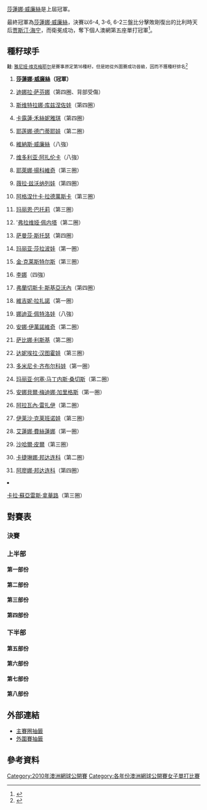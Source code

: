 {{noteTA|G1=Tennis
|1=zh-hans:圈;zh-hant:輪
|2=zh-hans:半区;zh-hant:半部;
|3=zh-hans:半决赛;zh-hk:準決賽;zh-tw:四強;
|4=zh-hans:半準决赛;zh-hk:半準決賽;zh-tw:八強;
}}

{{GrandSlamEvents|2010|澳洲網球公開賽|
| defchamp = {{flagicon|USA}} [[莎蓮娜·威廉絲|莎蓮娜·威廉絲]]
| champ = {{flagicon|USA}} [[莎蓮娜·威廉絲|莎蓮娜·威廉絲]]
| runner = {{flagicon|BEL}} [[贾斯汀·海宁|贾斯汀·海宁]]
| score = 6-4, 3-6, 6-2
}}

{{main|2010年澳洲網球公開賽}}

[[莎蓮娜·威廉絲|莎蓮娜·威廉絲]]是上屆冠軍。

最終冠軍為[[莎蓮娜·威廉絲|莎蓮娜·威廉絲]]，決賽以6-4, 3-6, 6-2三盤比分擊敗剛復出的比利時天后[[贾斯汀·海宁|贾斯汀·海宁]]，而衛冕成功，奪下個人澳網第五座單打冠軍<ref>{{cite web|url=http://www.nytimes.com/2010/01/31/sports/tennis/31tennis.html|title=Serena Williams Outlasts Justine Henin to Win Australian Open - The New York Times<!-- 机器人生成的标题 -->|accessdate=2010-01-31|archive-date=2019-11-02|archive-url=https://web.archive.org/web/20191102051339/https://www.nytimes.com/2010/01/31/sports/tennis/31tennis.html|dead-url=no}}</ref>。

==種籽球手==
<small>'''註''': [[雅尼娅·维克梅耶尔|雅尼娅·维克梅耶尔]]是賽事原定第16種籽。但是她從外圍賽成功晉級，因而不獲種籽排名<ref>{{Cite web |url=http://uk.eurosport.yahoo.com/09012010/58/comeback-perfect-yanina-wickmayer.html |title=Comeback perfect for Yanina Wickmayer |accessdate=2010-01-16 |archive-date=2010-10-28 |archive-url=https://web.archive.org/web/20101028194711/http://uk.eurosport.yahoo.com/09012010/58/comeback-perfect-yanina-wickmayer.html |dead-url=no }}</ref></small>
{{col-begin}}
{{col-2}}
#{{flagicon|USA}} '''[[莎蓮娜·威廉絲|莎蓮娜·威廉絲]]（冠軍）'''
#{{flagicon|RUS}} [[迪娜拉·萨芬娜|迪娜拉·萨芬娜]]（第四圈、背部受傷）
#{{flagicon|RUS}} [[斯维特拉娜·库兹涅佐娃|斯维特拉娜·库兹涅佐娃]]（第四圈）
#{{flagicon|DEN}} [[卡露蓮·禾絲妮雅琪|卡露蓮·禾絲妮雅琪]]（第四圈）
#{{flagicon|RUS}} [[耶莲娜·德门蒂耶娃|耶莲娜·德门蒂耶娃]]（第二圈）
#{{flagicon|USA}} [[維納斯·威廉絲|維納斯·威廉絲]]（八強）
#{{flagicon|BLR}} [[维多利亚·阿扎伦卡|维多利亚·阿扎伦卡]]（八強）
#{{flagicon|SRB}} [[耶萊娜·揚科維奇|耶萊娜·揚科維奇]]（第三圈）
#{{flagicon|RUS}} [[薇拉·兹沃纳列娃|薇拉·兹沃纳列娃]]（第四圈）
#{{flagicon|POL}} [[阿格涅什卡·拉德萬斯卡|阿格涅什卡·拉德萬斯卡]]（第三圈）
#{{flagicon|FRA}} [[玛丽恩·巴托莉|玛丽恩·巴托莉]]（第三圈）
#{{flagicon|ITA}}'[[弗拉维娅·佩内塔|弗拉维娅·佩内塔]]（第二圈）
#{{flagicon|AUS}} [[萨曼莎·斯托瑟|萨曼莎·斯托瑟]]（第四圈）
#{{flagicon|RUS}} [[玛丽亚·莎拉波娃|玛丽亚·莎拉波娃]]（第一圈）
#{{flagicon|BEL}} [[金·克莱斯特尔斯|金·克莱斯特尔斯]]（第三圈）
#{{flagicon|CHN}} [[李娜_(網球)|李娜]]（四強）
{{col-2}}
<ol start="17">
<li>{{flagicon|ITA}} [[弗蘭切斯卡·斯基亞沃內|弗蘭切斯卡·斯基亞沃內]]（第四圈）
<li>{{flagicon|FRA}} [[維吉妮·拉扎諾|維吉妮·拉扎諾]]（第一圈）
<li>{{flagicon|RUS}} [[娜迪亚·佩特洛娃|娜迪亚·佩特洛娃]]（八強）
<li>{{flagicon|SRB}} [[安娜·伊萬諾維奇|安娜·伊萬諾維奇]]（第二圈）
<li>{{flagicon|GER}} [[萨比娜·利斯基|萨比娜·利斯基]]（第二圈）
<li>{{flagicon|SVK}} [[达妮埃拉·汉图霍娃|达妮埃拉·汉图霍娃]]（第三圈）
<li>{{flagicon|SVK}} [[多米尼卡·齐布尔科娃|多米尼卡·齐布尔科娃]]（第一圈）
<li>{{flagicon|ESP}} [[玛丽亚·何塞·马丁内斯·桑切斯|玛丽亚·何塞·马丁内斯·桑切斯]]（第二圈）
<li>{{flagicon|ESP}} [[安娜貝爾·梅迪娜·加里格斯|安娜貝爾·梅迪娜·加里格斯]]（第一圈）
<li>{{flagicon|FRA}} [[阿拉瓦內·雷扎伊|阿拉瓦內·雷扎伊]]（第二圈）
<li>{{flagicon|RUS}} [[伊莱沙·克莱班诺娃|伊莱沙·克莱班诺娃]]（第三圈）
<li>{{flagicon|RUS}} [[艾蓮娜·費絲蓮娜|艾蓮娜·費絲蓮娜]]（第一圈）
<li>{{flagicon|ISR}} [[莎哈爾·佩爾|沙哈爾·皮爾]]（第三圈）
<li>{{flagicon|UKR}} [[卡捷琳娜·邦达连科|卡捷琳娜·邦达连科]]（第二圈）
<li>{{flagicon|UKR}} [[阿廖娜·邦达连科|阿廖娜·邦达连科]]（第四圈）
<li>{{flagicon|ESP}} [[卡拉·蘇亞雷斯·拿華路|卡拉·蘇亞雷斯·拿華路]]（第三圈）
{{col-end}}

==對賽表==
{{Draw key}}
===決賽===
{{8TeamBracket-Tennis3
| RD1=八強
| RD2=四強
| RD3=決賽

| team-width=175

| RD1-seed1=1
| RD1-team1='''{{flagicon|USA}} [[莎蓮娜·威廉絲|S 威廉絲]]
| RD1-score1-1=4
| RD1-score1-2='''7
| RD1-score1-3='''6
| RD1-seed2=7
| RD1-team2={{flagicon|BLR}} [[维多利亚·阿扎伦卡|阿扎伦卡]]
| RD1-score2-1='''6
| RD1-score2-2=6<sup>4</sup>
| RD1-score2-3=2

| RD1-seed3=16
| RD1-team3='''{{flagicon|CHN}} [[李娜_(網球)|李]]
| RD1-score3-1=2
| RD1-score3-2='''7
| RD1-score3-3='''7
| RD1-seed4=6
| RD1-team4={{flagicon|USA}} [[維納斯·威廉絲|V威廉絲]]
| RD1-score4-1='''6
| RD1-score4-2=6<sup>4</sup>
| RD1-score4-3=5

| RD1-seed5=WC
| RD1-team5='''{{flagicon|BEL}} [[贾斯汀·海宁|海宁]]
| RD1-score5-1='''7
| RD1-score5-2='''7
| RD1-score5-3= 
| RD1-seed6=19
| RD1-team6={{flagicon|RUS}} [[娜迪亚·佩特洛娃|佩特洛娃]]
| RD1-score6-1=6<sup>3</sup>
| RD1-score6-2=5
| RD1-score6-3= 

| RD1-seed7= 
| RD1-team7='''{{flagicon|CHN}} [[鄭潔|鄭]]
| RD1-score7-1='''6
| RD1-score7-2='''6
| RD1-score7-3= 
| RD1-seed8= 
| RD1-team8={{flagicon|RUS}} [[玛丽亚·基里连科|基里连科]]
| RD1-score8-1=1
| RD1-score8-2=3
| RD1-score8-3= 

| RD2-seed1=1
| RD2-team1='''{{flagicon|USA}} [[莎蓮娜·威廉絲|S 威廉絲]]
| RD2-score1-1='''7
| RD2-score1-2='''7
| RD2-score1-3= 
| RD2-seed2=16
| RD2-team2={{flagicon|CHN}} [[李娜_(網球)|李]]
| RD2-score2-1=6<sup>4</sup>
| RD2-score2-2=6<sup>1</sup>
| RD2-score2-3= 

| RD2-seed3=WC
| RD2-team3='''{{flagicon|BEL}} [[贾斯汀·海宁|海宁]]
| RD2-score3-1='''6
| RD2-score3-2='''6
| RD2-score3-3= 
| RD2-seed4= 
| RD2-team4={{flagicon|CHN}} [[鄭潔|鄭]]
| RD2-score4-1=1
| RD2-score4-2=0
| RD2-score4-3= 

| RD3-seed1=1
| RD3-team1='''{{flagicon|USA}} [[莎蓮娜·威廉絲|S 威廉絲]]'''
| RD3-score1-1='''6
| RD3-score1-2=3
| RD3-score1-3='''6
| RD3-seed2=WC
| RD3-team2={{flagicon|BEL}} [[贾斯汀·海宁|海宁]]
| RD3-score2-1=4
| RD3-score2-2='''6
| RD3-score2-3=2
}}

===上半部===
====第一部份====
{{16TeamBracket-Compact-Tennis3
| RD1=第一圈
| RD2=第二圈
| RD3=第三圈
| RD4=第四圈

| RD1-seed01=1
| RD1-team01='''{{flagicon|USA}} [[莎蓮娜·威廉絲|S 威廉絲]]
| RD1-score01-1='''6
| RD1-score01-2='''6
| RD1-score01-3= 
| RD1-seed02= 
| RD1-team02={{flagicon|POL}} [[Urszula_Radwańska|U Radwańska]]
| RD1-score02-1=2
| RD1-score02-2=1
| RD1-score02-3= 

| RD1-seed03= 
| RD1-team03='''{{flagicon|CZE}} [[佩特拉·克維托娃|克維托娃]]
| RD1-score03-1='''6
| RD1-score03-2='''7
| RD1-score03-3= 
| RD1-seed04= 
| RD1-team04={{flagicon|USA}} [[吉兒·克蕾贝丝|克蕾贝丝]]
| RD1-score04-1=1
| RD1-score04-2=5
| RD1-score04-3= 

| RD1-seed05=Q
| RD1-team05={{flagicon|CZE}} [[Renata_Voráčová|R Voráčová]]
| RD1-score05-1=2
| RD1-score05-2=4
| RD1-score05-3= 
| RD1-seed06= 
| RD1-team06='''{{flagicon|GER}} [[Andrea_Petkovic|A Petkovic]]
| RD1-score06-1='''6
| RD1-score06-2='''6
| RD1-score06-3= 

| RD1-seed07= 
| RD1-team07={{flagicon|JPN}} [[森田步美|森田]]
| RD1-score07-1=5
| RD1-score07-2=4
| RD1-score07-3= 
| RD1-seed08=32
| RD1-team08='''{{flagicon|ESP}} [[卡拉·蘇亞雷斯·拿華路|拿華路]]
| RD1-score08-1='''7
| RD1-score08-2='''6
| RD1-score08-3= 

| RD1-seed09=21
| RD1-team09='''{{flagicon|GER}} [[萨比娜·利斯基|利斯基]]
| RD1-score09-1='''6
| RD1-score09-2='''6
| RD1-score09-3= 
| RD1-seed10= 
| RD1-team10={{flagicon|CRO}} [[Petra_Martić|P Martić]]
| RD1-score10-1=1
| RD1-score10-2=4
| RD1-score10-3= 

| RD1-seed11= 
| RD1-team11={{flagicon|USA}} [[Varvara_Lepchenko|V Lepchenko]]
| RD1-score11-1=0
| RD1-score11-2='''6
| RD1-score11-3=1
| RD1-seed12= 
| RD1-team12='''{{flagicon|ITA}} [[Alberta_Brianti|A Brianti]]
| RD1-score12-1='''6
| RD1-score12-2=3
| RD1-score12-3='''6

| RD1-seed13= 
| RD1-team13='''{{flagicon|GER}} [[Kristina_Barrois|K Barrois]]
| RD1-score13-1='''6
| RD1-score13-2='''7
| RD1-score13-3= 
| RD1-seed14= 
| RD1-team14={{flagicon|UZB}} [[Akgul_Amanmuradova|A Amanmuradova]]
| RD1-score14-1=0
| RD1-score14-2=6<sup>6</sup>
| RD1-score14-3= 

| RD1-seed15=Q
| RD1-team15={{flagicon|CHN}} [[韩馨蕴|韩]]
| RD1-score15-1=1
| RD1-score15-2='''6
| RD1-score15-3=2
| RD1-seed16=13
| RD1-team16='''{{flagicon|AUS}} [[萨曼莎·斯托瑟|斯托瑟]]
| RD1-score16-1='''6
| RD1-score16-2=3
| RD1-score16-3='''6

| RD2-seed01=1
| RD2-team01={{flagicon|USA}} [[莎蓮娜·威廉絲|S 威廉絲]]
| RD2-score01-1='''6'''
| RD2-score01-2='''6'''
| RD2-score01-3= 
| RD2-seed02= 
| RD2-team02={{flagicon|CZE}} [[佩特拉·克維托娃|克維托娃]]
| RD2-score02-1=2
| RD2-score02-2=1
| RD2-score02-3= 

| RD2-seed03= 
| RD2-team03={{flagicon|GER}} [[Andrea_Petkovic|A Petkovic]]
| RD2-score03-1=1
| RD2-score03-2=4
| RD2-score03-3= 
| RD2-seed04=32
| RD2-team04='''{{flagicon|ESP}} [[卡拉·蘇亞雷斯·拿華路|拿華路]]
| RD2-score04-1='''6
| RD2-score04-2='''6
| RD2-score04-3= 

| RD2-seed05=21
| RD2-team05={{flagicon|GER}} [[萨比娜·利斯基|利斯基]]
| RD2-score05-1='''6
| RD2-score05-2=4
| RD2-score05-3=4
| RD2-seed06= 
| RD2-team06='''{{flagicon|ITA}} [[Alberta_Brianti|A Brianti]]
| RD2-score06-1=2
| RD2-score06-2='''6
| RD2-score06-3='''6

| RD2-seed07= 
| RD2-team07={{flagicon|GER}} [[Kristina_Barrois|K Barrois]]
| RD2-score07-1=5
| RD2-score07-2=3
| RD2-score07-3= 
| RD2-seed08=13
| RD2-team08='''{{flagicon|AUS}} [[萨曼莎·斯托瑟|斯托瑟]]
| RD2-score08-1='''7
| RD2-score08-2='''6
| RD2-score08-3= 

| RD3-seed01=1
| RD3-team01='''{{flagicon|USA}} [[莎蓮娜·威廉絲|S 威廉絲]]
| RD3-score01-1='''6
| RD3-score01-2='''6
| RD3-score01-3= 
| RD3-seed02=32
| RD3-team02={{flagicon|ESP}} [[卡拉·蘇亞雷斯·拿華路|拿華路]]
| RD3-score02-1=0
| RD3-score02-2=3
| RD3-score02-3= 

| RD3-seed03= 
| RD3-team03={{flagicon|ITA}} [[Alberta_Brianti|A Brianti]]
| RD3-score03-1=4
| RD3-score03-2=1
| RD3-score03-3= 
| RD3-seed04=13
| RD3-team04='''{{flagicon|AUS}} [[萨曼莎·斯托瑟|斯托瑟]]
| RD3-score04-1='''6
| RD3-score04-2='''6
| RD3-score04-3= 

| RD4-seed01=1
| RD4-team01='''{{flagicon|USA}} [[莎蓮娜·威廉絲|S 威廉絲]]
| RD4-score01-1='''6
| RD4-score01-2='''6
| RD4-score01-3= 
| RD4-seed02=13
| RD4-team02={{flagicon|AUS}} [[萨曼莎·斯托瑟|斯托瑟]]
| RD4-score02-1=4
| RD4-score02-2=2
| RD4-score02-3= 
}}

====第二部份====
{{16TeamBracket-Compact-Tennis3
| RD1=第一圈
| RD2=第二圈
| RD3=第三圈
| RD4=第四圈

| RD1-seed01=9
| RD1-team01='''{{flagicon|RUS}} [[薇拉·兹沃纳列娃|兹沃纳列娃]]
| RD1-score01-1='''6
| RD1-score01-2='''6
| RD1-score01-3= 
| RD1-seed02= 
| RD1-team02={{flagicon|SVK}} [[Kristína_Kučová|K Kučová]]
| RD1-score02-1=2
| RD1-score02-2=0
| RD1-score02-3= 

| RD1-seed03= 
| RD1-team03={{flagicon|TPE}} [[張凱貞|張]]
| RD1-score03-1=5
| RD1-score03-2=2
| RD1-score03-3= 
| RD1-seed04= 
| RD1-team04='''{{flagicon|CZE}} [[伊韋塔·貝內索娃|貝內索娃]]
| RD1-score04-1='''7
| RD1-score04-2='''6
| RD1-score04-3= 

| RD1-seed05=Q
| RD1-team05={{flagicon|SVK}} [[Zuzana_Kučová|Z Kučová]]
| RD1-score05-1=0
| RD1-score05-2='''7
| RD1-score05-3=5
| RD1-seed06= 
| RD1-team06='''{{flagicon|ARG}} [[姬絲拉·杜高|杜高]]
| RD1-score06-1='''6
| RD1-score06-2=5
| RD1-score06-3='''7

| RD1-seed07=Q
| RD1-team07={{flagicon|USA}} [[謝尼·佩里|佩里]]
| RD1-score07-1=2
| RD1-score07-2=3
| RD1-score07-3= 
| RD1-seed08=20
| RD1-team08='''{{flagicon|SRB}} [[安娜·伊萬諾維奇|伊萬諾維奇]]
| RD1-score08-1='''6
| RD1-score08-2='''6
| RD1-score08-3= 

| RD1-seed09=28
| RD1-team09={{flagicon|RUS}} [[艾蓮娜·費絲蓮娜|費絲蓮娜]]
| RD1-score09-1=6<sup>5</sup>
| RD1-score09-2=4
| RD1-score09-3= 
| RD1-seed10= 
| RD1-team10='''{{flagicon|ITA}} [[塔蒂亞娜·加爾賓|加爾賓]]
| RD1-score10-1='''7
| RD1-score10-2='''6
| RD1-score10-3= 

| RD1-seed11= 
| RD1-team11={{flagicon|JPN}} [[伊達公子|伊達]]
| RD1-score11-1=4
| RD1-score11-2=2
| RD1-score11-3= 
| RD1-seed12= 
| RD1-team12='''{{flagicon|KAZ}} [[Yaroslava_Shvedova|Y Shvedova]]
| RD1-score12-1='''6
| RD1-score12-2='''6
| RD1-score12-3= 

| RD1-seed13= 
| RD1-team13={{flagicon|SUI}} [[Stefanie_Vögele|S Vögele]]
| RD1-score13-1='''7
| RD1-score13-2=6<sup>5</sup>
| RD1-score13-3='''9
| RD1-seed14= 
| RD1-team14={{flagicon|HUN}} [[Melinda_Czink|M Czink]]
| RD1-score14-1=5
| RD1-score14-2='''7
| RD1-score14-3=7

| RD1-seed15=WC
| RD1-team15={{flagicon|FRA}} [[Stéphanie_Cohen-Aloro|S Cohen-Aloro]]
| RD1-score15-1=2
| RD1-score15-2=0
| RD1-score15-3= 
| RD1-seed16=7
| RD1-team16='''{{flagicon|BLR}} [[维多利亚·阿扎伦卡|阿扎伦卡]]
| RD1-score16-1='''6
| RD1-score16-2='''6
| RD1-score16-3= 

| RD2-seed01=9
| RD2-team01='''{{flagicon|RUS}} [[薇拉·兹沃纳列娃|兹沃纳列娃]]
| RD2-score01-1='''6
| RD2-score01-2='''6
| RD2-score01-3= 
| RD2-seed02= 
| RD2-team02={{flagicon|CZE}} [[伊韋塔·貝內索娃|貝內索娃]]
| RD2-score02-1=0
| RD2-score02-2=3
| RD2-score02-3= 

| RD2-seed03= 
| RD2-team03='''{{flagicon|ARG}} [[姬絲拉·杜高|杜高]]
| RD2-score03-1=6<sup>6</sup>
| RD2-score03-2='''7
| RD2-score03-3='''6
| RD2-seed04=20
| RD2-team04={{flagicon|SRB}} [[安娜·伊萬諾維奇|伊萬諾維奇]]
| RD2-score04-1='''7
| RD2-score04-2=5
| RD2-score04-3=4

| RD2-seed05= 
| RD2-team05='''{{flagicon|ITA}} [[塔蒂亞娜·加爾賓|加爾賓]]
| RD2-score05-1=6<sup>5</sup>
| RD2-score05-2='''6
| RD2-score05-3='''6
| RD2-seed06= 
| RD2-team06={{flagicon|KAZ}} [[Yaroslava_Shvedova|Y Shvedova]]
| RD2-score06-1='''7
| RD2-score06-2=2
| RD2-score06-3=0

| RD2-seed07= 
| RD2-team07={{flagicon|SUI}} [[Stefanie_Vögele|S Vögele]]
| RD2-score07-1=4
| RD2-score07-2=0
| RD2-score07-3= 
| RD2-seed08=7
| RD2-team08='''{{flagicon|BLR}} [[维多利亚·阿扎伦卡|阿扎伦卡]]
| RD2-score08-1='''6
| RD2-score08-2='''6
| RD2-score08-3= 

| RD3-seed01=9
| RD3-team01='''{{flagicon|RUS}} [[薇拉·兹沃纳列娃|兹沃纳列娃]]
| RD3-score01-1='''6
| RD3-score01-2='''7
| RD3-score01-3= 
| RD3-seed02= 
| RD3-team02={{flagicon|ARG}} [[姬絲拉·杜高|杜高]]
| RD3-score02-1=1
| RD3-score02-2=5
| RD3-score02-3= 

| RD3-seed03= 
| RD3-team03={{flagicon|ITA}} [[塔蒂亞娜·加爾賓|加爾賓]]
| RD3-score03-1=0
| RD3-score03-2=2
| RD3-score03-3= 
| RD3-seed04=7
| RD3-team04='''{{flagicon|BLR}} [[维多利亚·阿扎伦卡|阿扎伦卡]]
| RD3-score04-1='''6
| RD3-score04-2='''6
| RD3-score04-3= 

| RD4-seed01=9
| RD4-team01={{flagicon|RUS}} [[薇拉·兹沃纳列娃|兹沃纳列娃]]
| RD4-score01-1='''6
| RD4-score01-2=4
| RD4-score01-3=0
| RD4-seed02=7
| RD4-team02='''{{flagicon|BLR}} [[维多利亚·阿扎伦卡|阿扎伦卡]]
| RD4-score02-1=4
| RD4-score02-2='''6
| RD4-score02-3='''6
}}

====第三部份====
{{16TeamBracket-Compact-Tennis3
| RD1=第一圈
| RD2=第二圈
| RD3=第三圈
| RD4=第四圈

| RD1-seed01=4
| RD1-team01='''{{flagicon|DEN}} [[卡露蓮·禾絲妮雅琪|禾絲妮雅琪]]
| RD1-score01-1='''6
| RD1-score01-2='''6
| RD1-score01-3= 
| RD1-seed02= 
| RD1-team02={{flagicon|CAN}} [[雅歷珊查·禾絲妮雅克|禾絲妮雅克]]
| RD1-score02-1=4
| RD1-score02-2=2
| RD1-score02-3= 

| RD1-seed03= 
| RD1-team03={{flagicon|AUT}} [[達美拉·柏絲克|柏絲克]]
| RD1-score03-1=0
| RD1-score03-2='''6
| RD1-score03-3=3
| RD1-seed04= 
| RD1-team04='''{{flagicon|GER}} [[Julia_Görges|J Görges]]
| RD1-score04-1='''6
| RD1-score04-2=3
| RD1-score04-3='''6

| RD1-seed05= 
| RD1-team05={{flagicon|KAZ}} [[Galina_Voskoboeva|G Voskoboeva]]
| RD1-score05-1=4
| RD1-score05-2=4
| RD1-score05-3= 
| RD1-seed06= 
| RD1-team06='''{{flagicon|BUL}} [[Tsvetana_Pironkova|T Pironkova]]
| RD1-score06-1='''6
| RD1-score06-2='''6
| RD1-score06-3= 

| RD1-seed07= 
| RD1-team07={{flagicon|CZE}} [[Lucie_Hradecká|L Hradecká]]
| RD1-score07-1='''7
| RD1-score07-2=2
| RD1-score07-3=1
| RD1-seed08=29
| RD1-team08='''{{flagicon|ISR}} [[莎哈爾·佩爾|皮爾]]
| RD1-score08-1=6<sup>5</sup>
| RD1-score08-2='''6
| RD1-score08-3='''6

| RD1-seed09=22
| RD1-team09='''{{flagicon|SVK}} [[达妮埃拉·汉图霍娃|汉图霍娃]]
| RD1-score09-1=3
| RD1-score09-2='''6
| RD1-score09-3='''7
| RD1-seed10= 
| RD1-team10={{flagicon|UKR}} [[域圖莉亞·古圖蘇娃|古圖蘇娃]]
| RD1-score10-1='''6
| RD1-score10-2=1
| RD1-score10-3=5

| RD1-seed11=WC
| RD1-team11={{flagicon|AUS}} [[賈米拉·高芙|高芙]]
| RD1-score11-1=2
| RD1-score11-2='''6
| RD1-score11-3=4
| RD1-seed12=Q
| RD1-team12='''{{flagicon|SWE}} [[索菲亞·阿維德森|阿維德森]]
| RD1-score12-1='''6
| RD1-score12-2=4
| RD1-score12-3='''6

| RD1-seed13= 
| RD1-team13={{flagicon|CAN}} [[Stéphanie_Dubois|S Dubois]]
| RD1-score13-1=3
| RD1-score13-2=2
| RD1-score13-3= 
| RD1-seed14= 
| RD1-team14='''{{flagicon|HUN}} [[扎维·阿格妮斯|扎维]]
| RD1-score14-1='''6
| RD1-score14-2='''6
| RD1-score14-3= 

| RD1-seed15= 
| RD1-team15={{flagicon|NZL}} [[Marina_Erakovic|M Erakovic]]
| RD1-score15-1=2
| RD1-score15-2=0
| RD1-score15-3= 
| RD1-seed16=16
| RD1-team16='''{{flagicon|CHN}} [[李娜_(網球)|李]]
| RD1-score16-1='''6
| RD1-score16-2='''6
| RD1-score16-3= 

| RD2-seed01=4
| RD2-team01='''{{flagicon|DEN}} [[卡露蓮·禾絲妮雅琪|禾絲妮雅琪]]
| RD2-score01-1='''6
| RD2-score01-2='''6
| RD2-score01-3= 
| RD2-seed02= 
| RD2-team02={{flagicon|GER}} [[Julia_Görges|J Görges]]
| RD2-score02-1=3
| RD2-score02-2=1
| RD2-score02-3= 

| RD2-seed03= 
| RD2-team03={{flagicon|BUL}} [[Tsvetana_Pironkova|T Pironkova]]
| RD2-score03-1=1
| RD2-score03-2=4
| RD2-score03-3= 
| RD2-seed04=29
| RD2-team04='''{{flagicon|ISR}} [[莎哈爾·佩爾|皮爾]]
| RD2-score04-1='''6
| RD2-score04-2='''6
| RD2-score04-3= 

| RD2-seed05=22
| RD2-team05='''{{flagicon|SVK}} [[达妮埃拉·汉图霍娃|汉图霍娃]]
| RD2-score05-1='''6
| RD2-score05-2='''6
| RD2-score05-3= 
| RD2-seed06=Q
| RD2-team06={{flagicon|SWE}} [[索菲亞·阿維德森|阿維德森]]
| RD2-score06-1=4
| RD2-score06-2=1
| RD2-score06-3= 

| RD2-seed07= 
| RD2-team07={{flagicon|HUN}} [[扎维·阿格妮斯|扎维]]
| RD2-score07-1='''6
| RD2-score07-2=5
| RD2-score07-3=2
| RD2-seed08=16
| RD2-team08='''{{flagicon|CHN}} [[李娜_(網球)|李]]
| RD2-score08-1=3
| RD2-score08-2='''7
| RD2-score08-3='''6

| RD3-seed01=4
| RD3-team01='''{{flagicon|DEN}} [[卡露蓮·禾絲妮雅琪|禾絲妮雅琪]]
| RD3-score01-1='''6
| RD3-score01-2='''6
| RD3-score01-3= 
| RD3-seed02=29
| RD3-team02={{flagicon|ISR}} [[莎哈爾·佩爾|皮爾]]
| RD3-score02-1=4
| RD3-score02-2=0
| RD3-score02-3= 

| RD3-seed03=22
| RD3-team03={{flagicon|SVK}} [[达妮埃拉·汉图霍娃|汉图霍娃]]
| RD3-score03-1=5
| RD3-score03-2='''6
| RD3-score03-3=2
| RD3-seed04=16
| RD3-team04='''{{flagicon|CHN}} [[李娜_(網球)|李]]
| RD3-score04-1='''7
| RD3-score04-2=3
| RD3-score04-3='''6

| RD4-seed01=4
| RD4-team01={{flagicon|DEN}} [[卡露蓮·禾絲妮雅琪|禾絲妮雅琪]]
| RD4-score01-1=4
| RD4-score01-2=3
| RD4-score01-3= 
| RD4-seed02=16
| RD4-team02='''{{flagicon|CHN}} [[李娜_(網球)|李]]
| RD4-score02-1='''6
| RD4-score02-2='''6
| RD4-score02-3= 
}}

====第四部份====
{{16TeamBracket-Compact-Tennis3
| RD1=第一圈
| RD2=第二圈
| RD3=第三圈
| RD4=第四圈

| RD1-seed01=10
| RD1-team01='''{{flagicon|POL}} [[阿格涅什卡·拉德萬斯卡|拉德萬斯卡]]
| RD1-score01-1='''6
| RD1-score01-2='''6
| RD1-score01-3= 
| RD1-seed02= 
| RD1-team02={{flagicon|GER}} [[Tatjana_Malek|T Malek]]
| RD1-score02-1=1
| RD1-score02-2=0
| RD1-score02-3= 

| RD1-seed03= 
| RD1-team03={{flagicon|USA}} [[梅蘭妮·歐丁|歐丁]]
| RD1-score03-1='''6
| RD1-score03-2=5
| RD1-score03-3=5
| RD1-seed04= 
| RD1-team04='''{{flagicon|RUS}} [[Alla_Kudryavtseva|A Kudryavtseva]]
| RD1-score04-1=2
| RD1-score04-2='''7
| RD1-score04-3='''7

| RD1-seed05= 
| RD1-team05='''{{flagicon|FRA}} [[茱莉·科恩|科恩]]
| RD1-score05-1=3
| RD1-score05-2='''7
| RD1-score05-3='''6
| RD1-seed06=WC
| RD1-team06={{flagicon|AUS}} [[艾丽西亚·莫利克|莫利克]]
| RD1-score06-1='''6
| RD1-score06-2=6<sup>4</sup>
| RD1-score06-3=3

| RD1-seed07= 
| RD1-team07={{flagicon|FRA}} [[阿丽泽·科奈|科奈]]
| RD1-score07-1='''6
| RD1-score07-2=5
| RD1-score07-3=0
| RD1-seed08=17
| RD1-team08='''{{flagicon|ITA}} [[弗蘭切斯卡·斯基亞沃內|斯基亞沃內]]
| RD1-score08-1=0
| RD1-score08-2='''7
| RD1-score08-3='''6

| RD1-seed09=25
| RD1-team09={{flagicon|ESP}} [[安娜貝爾·梅迪娜·加里格斯|加里格斯]]
| RD1-score09-1=3
| RD1-score09-2=2
| RD1-score09-3= 
| RD1-seed10= 
| RD1-team10='''{{flagicon|CRO}} [[卡羅莉娜·施普雷姆|施普雷姆]]
| RD1-score10-1='''6
| RD1-score10-2='''6
| RD1-score10-3= 

| RD1-seed11= 
| RD1-team11={{flagicon|BLR}} [[Anastasiya_Yakimova|A Yakimova]]
| RD1-score11-1=2
| RD1-score11-2='''6
| RD1-score11-3=4
| RD1-seed12=WC
| RD1-team12='''{{flagicon|AUS}} [[Casey_Dellacqua|C Dellacqua]]
| RD1-score12-1='''6
| RD1-score12-2=3
| RD1-score12-3='''6

| RD1-seed13= 
| RD1-team13={{flagicon|ESP}} [[Arantxa_Parra_Santonja|A Parra Santonja]]
| RD1-score13-1=3
| RD1-score13-2=2
| RD1-score13-3= 
| RD1-seed14= 
| RD1-team14='''{{flagicon|AUT}} [[西比爾·巴默爾|巴默爾]]
| RD1-score14-1='''6
| RD1-score14-2='''6
| RD1-score14-3= 

| RD1-seed15= 
| RD1-team15={{flagicon|CZE}} [[露絲·莎法洛法|莎法洛法]]
| RD1-score15-1=2
| RD1-score15-2=2
| RD1-score15-3= 
| RD1-seed16=6
| RD1-team16='''{{flagicon|USA}} [[維納斯·威廉絲|V威廉絲]]
| RD1-score16-1='''6
| RD1-score16-2='''6
| RD1-score16-3= 

| RD2-seed01=10
| RD2-team01='''{{flagicon|POL}} [[阿格涅什卡·拉德萬斯卡|拉德萬斯卡]]
| RD2-score01-1='''6
| RD2-score01-2='''6
| RD2-score01-3= 
| RD2-seed02= 
| RD2-team02={{flagicon|RUS}} [[Alla_Kudryavtseva|A Kudryavtseva]]
| RD2-score02-1=0
| RD2-score02-2=2
| RD2-score02-3= 

| RD2-seed03= 
| RD2-team03={{flagicon|FRA}} [[茱莉·科恩|科恩]]
| RD2-score03-1=3
| RD2-score03-2=4
| RD2-score03-3= 
| RD2-seed04=17
| RD2-team04='''{{flagicon|ITA}} [[弗蘭切斯卡·斯基亞沃內|斯基亞沃內]]
| RD2-score04-1='''6
| RD2-score04-2='''6
| RD2-score04-3= 

| RD2-seed05= 
| RD2-team05={{flagicon|CRO}} [[卡羅莉娜·施普雷姆|施普雷姆]]
| RD2-score05-1=6<sup>4</sup>
| RD2-score05-2=6<sup>6</sup>
| RD2-score05-3= 
| RD2-seed06=WC
| RD2-team06='''{{flagicon|AUS}} [[Casey_Dellacqua|C Dellacqua]]
| RD2-score06-1='''7
| RD2-score06-2='''7
| RD2-score06-3= 

| RD2-seed07= 
| RD2-team07={{flagicon|AUT}} [[西比爾·巴默爾|巴默爾]]
| RD2-score07-1=2
| RD2-score07-2=5
| RD2-score07-3= 
| RD2-seed08=6
| RD2-team08='''{{flagicon|USA}} [[維納斯·威廉絲|V威廉絲]]
| RD2-score08-1='''6
| RD2-score08-2='''7
| RD2-score08-3= 

| RD3-seed01=10
| RD3-team01={{flagicon|POL}} [[阿格涅什卡·拉德萬斯卡|拉德萬斯卡]]
| RD3-score01-1=2
| RD3-score01-2=2
| RD3-score01-3= 
| RD3-seed02=17
| RD3-team02='''{{flagicon|ITA}} [[弗蘭切斯卡·斯基亞沃內|斯基亞沃內]]
| RD3-score02-1='''6
| RD3-score02-2='''6
| RD3-score02-3= 

| RD3-seed03=WC
| RD3-team03={{flagicon|AUS}} [[Casey_Dellacqua|C Dellacqua]]
| RD3-score03-1=1
| RD3-score03-2=6<sup>4</sup>
| RD3-score03-3= 
| RD3-seed04=6
| RD3-team04='''{{flagicon|USA}} [[維納斯·威廉絲|V威廉絲]]
| RD3-score04-1='''6
| RD3-score04-2='''7
| RD3-score04-3= 

| RD4-seed01=17
| RD4-team01={{flagicon|ITA}} [[弗蘭切斯卡·斯基亞沃內|斯基亞沃內]]
| RD4-score01-1='''6
| RD4-score01-2=2
| RD4-score01-3=1
| RD4-seed02=6
| RD4-team02='''{{flagicon|USA}} [[維納斯·威廉絲|V威廉絲]]
| RD4-score02-1=3
| RD4-score02-2='''6
| RD4-score02-3='''6
}}

===下半部===
====第五部份====
{{16TeamBracket-Compact-Tennis3
| RD1=第一圈
| RD2=第二圈
| RD3=第三圈
| RD4=第四圈
| RD1-seed01=5
| RD1-team01='''{{flagicon|RUS}} [[耶莲娜·德门蒂耶娃|德门蒂耶娃]]
| RD1-score01-1='''6
| RD1-score01-2='''6
| RD1-score01-3= 
| RD1-seed02= 
| RD1-team02={{flagicon|RUS}} [[菲娜·杜舒芬娜|杜舒芬娜]]
| RD1-score02-1=2
| RD1-score02-2=3
| RD1-score02-3= 

| RD1-seed03= 
| RD1-team03={{flagicon|BEL}} [[Kirsten_Flipkens|K Flipkens]]
| RD1-score03-1=4
| RD1-score03-2=3
| RD1-score03-3= 
| RD1-seed04=WC
| RD1-team04='''{{flagicon|BEL}} [[贾斯汀·海宁|海宁]]
| RD1-score04-1='''6
| RD1-score04-2='''6
| RD1-score04-3= 

| RD1-seed05= 
| RD1-team05='''{{flagicon|ROM}} [[Sorana_Cîrstea|S Cîrstea]]
| RD1-score05-1='''6
| RD1-score05-2=2
| RD1-score05-3='''6
| RD1-seed06=WC
| RD1-team06={{flagicon|AUS}} [[Olivia_Rogowska|O Rogowska]]
| RD1-score06-1=3
| RD1-score06-2='''6
| RD1-score06-3=2

| RD1-seed07= 
| RD1-team07={{flagicon|AUS}} [[耶莱娜·多基奇|多基奇]]
| RD1-score07-1=1
| RD1-score07-2=5
| RD1-score07-3= 
| RD1-seed08=27
| RD1-team08='''{{flagicon|RUS}} [[伊莱沙·克莱班诺娃|克莱班诺娃]]
| RD1-score08-1='''6
| RD1-score08-2='''7
| RD1-score08-3= 

| RD1-seed09=18
| RD1-team09={{flagicon|FRA}} [[維吉妮·拉扎諾|拉扎諾]]
| RD1-score09-1=2
| RD1-score09-2=3
| RD1-score09-3= 
| RD1-seed10= 
| RD1-team10='''{{flagicon|RUS}} [[Ekaterina_Makarova|E Makarova]]
| RD1-score10-1='''6
| RD1-score10-2='''6
| RD1-score10-3= 

| RD1-seed11= 
| RD1-team11={{flagicon|CZE}} [[克拉拉·扎科帕洛娃|扎科帕洛娃]]
| RD1-score11-1=2
| RD1-score11-2=6<sup>5</sup>
| RD1-score11-3= 
| RD1-seed12= 
| RD1-team12='''{{flagicon|ITA}} [[Sara_Errani|S Errani]]
| RD1-score12-1='''6
| RD1-score12-2='''7
| RD1-score12-3= 

| RD1-seed13=Q
| RD1-team13='''{{flagicon|BEL}} [[雅尼娅·维克梅耶尔|维克梅耶尔]]
| RD1-score13-1=1
| RD1-score13-2='''7
| RD1-score13-3='''10
| RD1-seed14= 
| RD1-team14={{flagicon|ROM}} [[Alexandra_Dulgheru|A Dulgheru]]
| RD1-score14-1='''6
| RD1-score14-2=5
| RD1-score14-3=8

| RD1-seed15= 
| RD1-team15={{flagicon|RUS}} [[安娜·恰克韦塔泽|恰克韦塔泽]]
| RD1-score15-1=3
| RD1-score15-2='''6
| RD1-score15-3=2
| RD1-seed16=12
| RD1-team16='''{{flagicon|ITA}} [[弗拉维娅·佩内塔|佩内塔]]
| RD1-score16-1='''6
| RD1-score16-2=3
| RD1-score16-3='''6

| RD2-seed01=5
| RD2-team01={{flagicon|RUS}} [[耶莲娜·德门蒂耶娃|德门蒂耶娃]]
| RD2-score01-1=5
| RD2-score01-2=6<sup>6</sup>
| RD2-score01-3= 
| RD2-seed02=WC
| RD2-team02='''{{flagicon|BEL}} [[贾斯汀·海宁|海宁]]'''
| RD2-score02-1='''7'''
| RD2-score02-2='''7'''
| RD2-score02-3= 

| RD2-seed03= 
| RD2-team03={{flagicon|ROM}} [[Sorana_Cîrstea|S Cîrstea]]
| RD2-score03-1=4
| RD2-score03-2=3
| RD2-score03-3= 
| RD2-seed04=27
| RD2-team04='''{{flagicon|RUS}} [[伊莱沙·克莱班诺娃|克莱班诺娃]]
| RD2-score04-1='''6
| RD2-score04-2='''6
| RD2-score04-3= 

| RD2-seed05= 
| RD2-team05={{flagicon|RUS}} [[Ekaterina_Makarova|E Makarova]]
| RD2-score05-1=2
| RD2-score05-2=3
| RD2-score05-3= 
| RD2-seed06= 
| RD2-team06='''{{flagicon|ITA}} [[Sara_Errani|S Errani]]'''
| RD2-score06-1='''6'''
| RD2-score06-2='''6'''
| RD2-score06-3= 

| RD2-seed07=Q
| RD2-team07='''{{flagicon|BEL}} [[雅尼娅·维克梅耶尔|维克梅耶尔]]
| RD2-score07-1='''7
| RD2-score07-2='''6
| RD2-score07-3= 
| RD2-seed08=12
| RD2-team08={{flagicon|ITA}} [[弗拉维娅·佩内塔|佩内塔]]
| RD2-score08-1=6<sup>2</sup>
| RD2-score08-2=1
| RD2-score08-3= 

| RD3-seed01=WC
| RD3-team01='''{{flagicon|BEL}} [[贾斯汀·海宁|海宁]]
| RD3-score01-1=3
| RD3-score01-2='''6
| RD3-score01-3='''6
| RD3-seed02=27
| RD3-team02={{flagicon|RUS}} [[伊莱沙·克莱班诺娃|克莱班诺娃]]
| RD3-score02-1='''6
| RD3-score02-2=4
| RD3-score02-3=2

| RD3-seed03= 
| RD3-team03={{flagicon|ITA}} [[Sara_Errani|S Errani]]
| RD3-score03-1=1
| RD3-score03-2='''7
| RD3-score03-3=3
| RD3-seed04=Q
| RD3-team04='''{{flagicon|BEL}} [[雅尼娅·维克梅耶尔|维克梅耶尔]]
| RD3-score04-1='''6
| RD3-score04-2=6<sup>4</sup>
| RD3-score04-3='''6

| RD4-seed01=WC
| RD4-team01='''{{flagicon|BEL}} [[贾斯汀·海宁|海宁]]
| RD4-score01-1='''7
| RD4-score01-2=1
| RD4-score01-3='''6
| RD4-seed02=Q
| RD4-team02={{flagicon|BEL}} [[雅尼娅·维克梅耶尔|维克梅耶尔]]
| RD4-score02-1=6<sup>3</sup>
| RD4-score02-2='''6
| RD4-score02-3=3
}}

====第六部份====
{{16TeamBracket-Compact-Tennis3
| RD1=第一圈
| RD2=第二圈
| RD3=第三圈
| RD4=第四圈
| RD1-seed01=15
| RD1-team01='''{{flagicon|BEL}} [[金·克莱斯特尔斯|克莱斯特尔斯]]
| RD1-score01-1='''6
| RD1-score01-2='''6
| RD1-score01-3= 
| RD1-seed02=Q
| RD1-team02={{flagicon|CAN}} [[Valérie_Tétreault|V Tétreault]]
| RD1-score02-1=0
| RD1-score02-2=4
| RD1-score02-3= 

| RD1-seed03=WC
| RD1-team03={{flagicon|KAZ}} [[塞西爾·卡拉坦切娃|卡拉坦切娃]]
| RD1-score03-1=1
| RD1-score03-2=6<sup>0</sup>
| RD1-score03-3= 
| RD1-seed04= 
| RD1-team04='''{{flagicon|THA}} [[撻瑪茵·塔娜蘇甘|塔娜蘇甘]]
| RD1-score04-1='''6
| RD1-score04-2='''7
| RD1-score04-3= 

| RD1-seed05= 
| RD1-team05={{flagicon|TPE}} [[詹詠然|詹]]
| RD1-score05-1=6<sup>4</sup>
| RD1-score05-2=2
| RD1-score05-3= 
| RD1-seed06= 
| RD1-team06='''{{flagicon|EST}} [[卡娅·卡内皮|卡内皮]]
| RD1-score06-1='''7
| RD1-score06-2='''6
| RD1-score06-3= 

| RD1-seed07= 
| RD1-team07={{flagicon|ROU}} [[Edina_Gallovits|E Gallovits]]
| RD1-score07-1=3
| RD1-score07-2=4
| RD1-score07-3= 
| RD1-seed08=19
| RD1-team08='''{{flagicon|RUS}} [[娜迪亚·佩特洛娃|佩特洛娃]]
| RD1-score08-1='''6
| RD1-score08-2='''6
| RD1-score08-3= 

| RD1-seed09=26
| RD1-team09='''{{flagicon|FRA}} [[阿拉瓦內·雷扎伊|雷扎伊]]
| RD1-score09-1='''6
| RD1-score09-2='''6
| RD1-score09-3= 
| RD1-seed10= 
| RD1-team10={{flagicon|IND}} [[萨尼娅·米尔扎|米尔扎]]
| RD1-score10-1=4
| RD1-score10-2=2
| RD1-score10-3= 

| RD1-seed11= 
| RD1-team11={{flagicon|BLR}} [[Olga_Govortsova|O Govortsova]]
| RD1-score11-1=3
| RD1-score11-2=3
| RD1-score11-3= 
| RD1-seed12=Q
| RD1-team12='''{{flagicon|GER}} [[Angelique_Kerber|A Kerber]]
| RD1-score12-1='''6
| RD1-score12-2='''6
| RD1-score12-3= 

| RD1-seed13= 
| RD1-team13='''{{flagicon|RUS}} [[Anastasia_Pavlyuchenkova|A Pavlyuchenkova]]
| RD1-score13-1='''6
| RD1-score13-2='''6
| RD1-score13-3= 
| RD1-seed14= 
| RD1-team14={{flagicon|LAT}} [[Anastasija_Sevastova|A Sevastova]]
| RD1-score14-1=2
| RD1-score14-2=4
| RD1-score14-3= 

| RD1-seed15= 
| RD1-team15={{flagicon|AUS}} [[Anastasia_Rodionova|A Rodionova]]
| RD1-score15-1=1
| RD1-score15-2=2
| RD1-score15-3= 
| RD1-seed16=3
| RD1-team16='''{{flagicon|RUS}} [[斯维特拉娜·库兹涅佐娃|库兹涅佐娃]]
| RD1-score16-1='''6
| RD1-score16-2='''6
| RD1-score16-3= 

| RD2-seed01=15
| RD2-team01='''{{flagicon|BEL}} [[金·克莱斯特尔斯|克莱斯特尔斯]]'''
| RD2-score01-1='''6'''
| RD2-score01-2='''6'''
| RD2-score01-3= 
| RD2-seed02= 
| RD2-team02={{flagicon|THA}} [[撻瑪茵·塔娜蘇甘|塔娜蘇甘]]
| RD2-score02-1=3
| RD2-score02-2=3
| RD2-score02-3= 

| RD2-seed03= 
| RD2-team03={{flagicon|EST}} [[卡娅·卡内皮|卡内皮]]
| RD2-score03-1=4
| RD2-score03-2=4
| RD2-score03-3= 
| RD2-seed04=19
| RD2-team04='''{{flagicon|RUS}} [[娜迪亚·佩特洛娃|佩特洛娃]]
| RD2-score04-1='''6
| RD2-score04-2='''6
| RD2-score04-3= 

| RD2-seed05=26
| RD2-team05={{flagicon|FRA}} [[阿拉瓦內·雷扎伊|雷扎伊]]
| RD2-score05-1=2
| RD2-score05-2=3
| RD2-score05-3= 
| RD2-seed06=Q
| RD2-team06='''{{flagicon|GER}} [[Angelique_Kerber|A Kerber]]
| RD2-score06-1='''6
| RD2-score06-2='''6
| RD2-score06-3= 

| RD2-seed07= 
| RD2-team07={{flagicon|RUS}} [[Anastasia_Pavlyuchenkova|A Pavlyuchenkova]]
| RD2-score07-1=2
| RD2-score07-2=2
| RD2-score07-3= 
| RD2-seed08=3
| RD2-team08='''{{flagicon|RUS}} [[斯维特拉娜·库兹涅佐娃|库兹涅佐娃]]
| RD2-score08-1='''6
| RD2-score08-2='''6
| RD2-score08-3= 

| RD3-seed01=15
| RD3-team01={{flagicon|BEL}} [[金·克莱斯特尔斯|克莱斯特尔斯]]
| RD3-score01-1=0
| RD3-score01-2=1
| RD3-score01-3= 
| RD3-seed02=19
| RD3-team02='''{{flagicon|RUS}} [[娜迪亚·佩特洛娃|佩特洛娃]]'''
| RD3-score02-1='''6
| RD3-score02-2='''6
| RD3-score02-3= 

| RD3-seed03=Q
| RD3-team03={{flagicon|GER}} [[Angelique_Kerber|A Kerber]]
| RD3-score03-1='''6
| RD3-score03-2=5
| RD3-score03-3=4
| RD3-seed04=3
| RD3-team04={{flagicon|RUS}} [[斯维特拉娜·库兹涅佐娃|库兹涅佐娃]]
| RD3-score04-1=3
| RD3-score04-2='''7
| RD3-score04-3='''6

| RD4-seed01=19
| RD4-team01='''{{flagicon|RUS}} [[娜迪亚·佩特洛娃|佩特洛娃]]
| RD4-score01-1='''6
| RD4-score01-2=3
| RD4-score01-3='''6
| RD4-seed02=3
| RD4-team02={{flagicon|RUS}} [[斯维特拉娜·库兹涅佐娃|库兹涅佐娃]]
| RD4-score02-1=3
| RD4-score02-2='''6
| RD4-score02-3=1
}}

====第七部份====
{{16TeamBracket-Compact-Tennis3
| RD1=第一圈
| RD2=第二圈
| RD3=第三圈
| RD4=第四圈

| RD1-seed01=8
| RD1-team01='''{{flagicon|SRB}} [[耶萊娜·揚科維奇|揚科維奇]]'''
| RD1-score01-1='''6'''
| RD1-score01-2='''6'''
| RD1-score01-3= 
| RD1-seed02= 
| RD1-team02={{flagicon|ROM}} [[Monica_Niculescu|M Niculescu]]
| RD1-score02-1=4
| RD1-score02-2=0
| RD1-score02-3= 

| RD1-seed03= 
| RD1-team03={{flagicon|AUT}} [[Patricia_Mayr|P Mayr]]
| RD1-score03-1=3
| RD1-score03-2=3
| RD1-score03-3= 
| RD1-seed04= 
| RD1-team04='''{{flagicon|GBR}} [[凱蒂·歐拜恩|歐拜恩]]
| RD1-score04-1='''6
| RD1-score04-2='''6
| RD1-score04-3= 

| RD1-seed05=Q
| RD1-team05={{flagicon|UKR}} [[Yuliana_Fedak|Y Fedak]]
| RD1-score05-1=4
| RD1-score05-2=0
| RD1-score05-3= 
| RD1-seed06= 
| RD1-team06='''{{flagicon|SLO}} [[Polona_Hercog|P Hercog]]
| RD1-score06-1='''6
| RD1-score06-2='''6
| RD1-score06-3= 

| RD1-seed07=Q
| RD1-team07={{flagicon|GER}} [[Kathrin_Wörle|K Wörle]]
| RD1-score07-1=2
| RD1-score07-2=2
| RD1-score07-3= 
| RD1-seed08=31
| RD1-team08='''{{flagicon|UKR}} [[阿廖娜·邦达连科|A邦达连科]]
| RD1-score08-1='''6
| RD1-score08-2='''6
| RD1-score08-3= 

| RD1-seed09=24
| RD1-team09='''{{flagicon|ESP}} [[玛丽亚·何塞·马丁内斯·桑切斯|马丁内斯·桑切斯]]
| RD1-score09-1='''6
| RD1-score09-2='''6
| RD1-score09-3= 
| RD1-seed10= 
| RD1-team10={{flagicon|RUS}} [[Yevgeniya_Rodina|Y Rodina]]
| RD1-score10-1=0
| RD1-score10-2=0
| RD1-score10-3= 

| RD1-seed11= 
| RD1-team11='''{{flagicon|CHN}} [[鄭潔|鄭]]
| RD1-score11-1=0
| RD1-score11-2='''6
| RD1-score11-3='''6
| RD1-seed12= 
| RD1-team12={{flagicon|CHN}} [[彭帥|彭]]
| RD1-score12-1='''6
| RD1-score12-2=1
| RD1-score12-3=2

| RD1-seed13=WC
| RD1-team13={{flagicon|USA}} [[Coco_Vandeweghe|C Vandeweghe]]
| RD1-score13-1=0
| RD1-score13-2=1
| RD1-score13-3= 
| RD1-seed14= 
| RD1-team14='''{{flagicon|CZE}} [[Sandra_Záhlavová|S Záhlavová]]
| RD1-score14-1='''6
| RD1-score14-2='''6
| RD1-score14-3= 

| RD1-seed15= 
| RD1-team15={{flagicon|PAR}} [[Rossana_de_los_Ríos|R de los Ríos]]
| RD1-score15-1=4
| RD1-score15-2=1
| RD1-score15-3= 
| RD1-seed16=11
| RD1-team16='''{{flagicon|FRA}} [[瑪麗恩·巴托莉|巴托莉]]
| RD1-score16-1='''6
| RD1-score16-2='''6
| RD1-score16-3= 

| RD2-seed01=8
| RD2-team01='''{{flagicon|SRB}} [[耶萊娜·揚科維奇|揚科維奇]]
| RD2-score01-1='''6
| RD2-score01-2='''6
| RD2-score01-3= 
| RD2-seed02= 
| RD2-team02={{flagicon|GBR}} [[凱蒂·歐拜恩|歐拜恩]]
| RD2-score02-1=2
| RD2-score02-2=2
| RD2-score02-3= 

| RD2-seed03= 
| RD2-team03={{flagicon|SLO}} [[Polona_Hercog|P Hercog]]
| RD2-score03-1=4
| RD2-score03-2=5
| RD2-score03-3= 
| RD2-seed04=31
| RD2-team04='''{{flagicon|UKR}} [[阿廖娜·邦达连科|A邦达连科]]
| RD2-score04-1='''6
| RD2-score04-2='''7
| RD2-score04-3= 

| RD2-seed05=24
| RD2-team05={{flagicon|ESP}} [[玛丽亚·何塞·马丁内斯·桑切斯|马丁内斯·桑切斯]]
| RD2-score05-1='''6'''
| RD2-score05-2=2
| RD2-score05-3=3
| RD2-seed06= 
| RD2-team06='''{{flagicon|CHN}} [[鄭潔|鄭]]'''
| RD2-score06-1=2
| RD2-score06-2='''6'''
| RD2-score06-3='''6'''

| RD2-seed07= 
| RD2-team07={{flagicon|CZE}} [[Sandra_Záhlavová|S Záhlavová]]
| RD2-score07-1=4
| RD2-score07-2=4
| RD2-score07-3= 
| RD2-seed08=11
| RD2-team08='''{{flagicon|FRA}} [[瑪麗恩·巴托莉|巴托莉]]'''
| RD2-score08-1='''6'''
| RD2-score08-2='''6'''
| RD2-score08-3= 

| RD3-seed01=8
| RD3-team01={{flagicon|SRB}} [[耶萊娜·揚科維奇|揚科維奇]]
| RD3-score01-1=2
| RD3-score01-2=3
| RD3-score01-3= 
| RD3-seed02=31
| RD3-team02='''{{flagicon|UKR}} [[阿廖娜·邦达连科|A邦达连科]]
| RD3-score02-1='''6
| RD3-score02-2='''6
| RD3-score02-3= 

| RD3-seed03= 
| RD3-team03='''{{flagicon|CHN}} [[鄭潔|鄭]]
| RD3-score03-1=5
| RD3-score03-2='''6
| RD3-score03-3='''6
| RD3-seed04=11
| RD3-team04={{flagicon|FRA}} [[瑪麗恩·巴托莉|巴托莉]]
| RD3-score04-1='''7
| RD3-score04-2=3
| RD3-score04-3=0

| RD4-seed01=31
| RD4-team01={{flagicon|UKR}} [[阿廖娜·邦达连科|A邦达连科]]
| RD4-score01-1=6<sup>5</sup>
| RD4-score01-2=4
| RD4-score01-3= 
| RD4-seed02=
| RD4-team02='''{{flagicon|CHN}} [[鄭潔|鄭]]
| RD4-score02-1='''7
| RD4-score02-2='''6
| RD4-score02-3= 
}}

====第八部份====
{{16TeamBracket-Compact-Tennis3
| RD1=第一圈
| RD2=第二圈
| RD3=第三圈
| RD4=第四圈

| RD1-seed01=14
| RD1-team01={{flagicon|RUS}} [[玛丽亚·莎拉波娃|莎拉波娃]]
| RD1-score01-1=6<sup>4</sup>
| RD1-score01-2='''6
| RD1-score01-3=4
| RD1-seed02= 
| RD1-team02={{flagicon|RUS}} [[玛丽亚·基里连科|基里连科]]
| RD1-score02-1='''7
| RD1-score02-2=4
| RD1-score02-3='''6

| RD1-seed03=Q
| RD1-team03='''{{flagicon|AUT}} [[Yvonne_Meusburger|Y Meusburger]]
| RD1-score03-1='''6
| RD1-score03-2=4
| RD1-score03-3='''6
| RD1-seed04= 
| RD1-team04={{flagicon|SUI}} [[迪美雅·芭辛絲姬|芭辛絲姬]]
| RD1-score04-1=4
| RD1-score04-2='''6
| RD1-score04-3=2

| RD1-seed05= 
| RD1-team05={{flagicon|GER}} [[安娜·蓮娜·歌恩菲特|歌恩菲特]]
| RD1-score05-1=5
| RD1-score05-2=4
| RD1-score05-3= 
| RD1-seed06= 
| RD1-team06='''{{flagicon|ITA}} [[Roberta_Vinci|R Vinci]]
| RD1-score06-1='''7
| RD1-score06-2='''6
| RD1-score06-3= 

| RD1-seed07= 
| RD1-team07={{flagicon|USA}} [[金久慈|金]]
| RD1-score07-1='''6
| RD1-score07-2=6<sup>5</sup>
| RD1-score07-3='''7
| RD1-seed08=23
| RD1-team08='''{{flagicon|SVK}} [[多米尼卡·齐布尔科娃|齐布尔科娃]]
| RD1-score08-1=3
| RD1-score08-2='''7
| RD1-score08-3=5

| RD1-seed09=30
| RD1-team09='''{{flagicon|UKR}} [[卡捷琳娜·邦达连科|K邦达连科]]
| RD1-score09-1='''6
| RD1-score09-2='''7
| RD1-score09-3= 
| RD1-seed10= 
| RD1-team10={{flagicon|ROU}} [[Ioana_Raluca_Olaru|IR Olaru]]
| RD1-score10-1=2
| RD1-score10-2=6<sup>6</sup>
| RD1-score10-3= 

| RD1-seed11= 
| RD1-team11={{flagicon|FRA}} [[保琳·巴曼迪耶|巴曼迪耶]]
| RD1-score11-1=4
| RD1-score11-2='''6
| RD1-score11-3=5
| RD1-seed12= 
| RD1-team12='''{{flagicon|GBR}} [[Elena_Baltacha|E Baltacha]]
| RD1-score12-1='''6
| RD1-score12-2=3
| RD1-score12-3='''7

| RD1-seed13= 
| RD1-team13='''{{flagicon|CZE}} [[Barbora_Záhlavová-Strýcová|B Záhlavová-Strýcová]]
| RD1-score13-1='''7
| RD1-score13-2=6<sup>10</sup>
| RD1-score13-3='''6
| RD1-seed14=Q
| RD1-team14={{flagicon|RUS}} [[Regina_Kulikova|R Kulikova]]
| RD1-score14-1=6<sup>5</sup>
| RD1-score14-2='''7
| RD1-score14-3=3

| RD1-seed15= 
| RD1-team15={{flagicon|SVK}} [[瑪達蓮娜·拉芭莉歌法|拉芭莉歌法]]
| RD1-score15-1=4
| RD1-score15-2=4
| RD1-score15-3= 
| RD1-seed16=2
| RD1-team16='''{{flagicon|RUS}} [[迪娜拉·萨芬娜|萨芬娜]]
| RD1-score16-1='''6
| RD1-score16-2='''6
| RD1-score16-3= 

| RD2-seed01= 
| RD2-team01={{flagicon|RUS}} [[玛丽亚·基里连科|基里连科]]
| RD2-score01-1='''6'''
| RD2-score01-2='''6'''
| RD2-score01-3= 
| RD2-seed02=Q
| RD2-team02={{flagicon|AUT}} [[Yvonne_Meusburger|Y Meusburger]]
| RD2-score02-1=3
| RD2-score02-2=1
| RD2-score02-3= 

| RD2-seed03= 
| RD2-team03={{flagicon|ITA}} [[Roberta_Vinci|R Vinci]]
| RD2-score03-1='''7'''
| RD2-score03-2='''7'''
| RD2-score03-3= 
| RD2-seed04=23
| RD2-team04={{flagicon|SVK}} [[多米尼卡·齐布尔科娃|齐布尔科娃]]
| RD2-score04-1=6<sup>7</sup>
| RD2-score04-2=5
| RD2-score04-3= 

| RD2-seed05=30
| RD2-team05={{flagicon|UKR}} [[卡捷琳娜·邦达连科|K邦达连科]]
| RD2-score05-1=2
| RD2-score05-2=5
| RD2-score05-3= 
| RD2-seed06= 
| RD2-team06='''{{flagicon|GBR}} [[Elena_Baltacha|E Baltacha]]
| RD2-score06-1='''6'''
| RD2-score06-2='''7'''
| RD2-score06-3= 

| RD2-seed07= 
| RD2-team07={{flagicon|CZE}} [[Barbora_Záhlavová-Strýcová|B Záhlavová-Strýcová]]
| RD2-score07-1=3
| RD2-score07-2=4
| RD2-score07-3= 
| RD2-seed08=2
| RD2-team08='''{{flagicon|RUS}} [[迪娜拉·萨芬娜|萨芬娜]]
| RD2-score08-1='''6
| RD2-score08-2='''6
| RD2-score08-3= 

| RD3-seed01= 
| RD3-team01='''{{flagicon|RUS}} [[玛丽亚·基里连科|基里连科]]
| RD3-score01-1='''7
| RD3-score01-2='''7
| RD3-score01-3= 
| RD3-seed02= 
| RD3-team02={{flagicon|ITA}} [[Roberta_Vinci|R Vinci]]
| RD3-score02-1=5
| RD3-score02-2=6<sup>4</sup>
| RD3-score02-3= 

| RD3-seed03= 
| RD3-team03={{flagicon|GBR}} [[Elena_Baltacha|E Baltacha]]
| RD3-score03-1=1
| RD3-score03-2=2
| RD3-score03-3= 
| RD3-seed04=2
| RD3-team04='''{{flagicon|RUS}} [[迪娜拉·萨芬娜|萨芬娜]]
| RD3-score04-1='''6
| RD3-score04-2='''6
| RD3-score04-3= 

| RD4-seed01= 
| RD4-team01='''{{flagicon|RUS}} [[玛丽亚·基里连科|基里连科]]
| RD4-score01-1=5
| RD4-score01-2= 
| RD4-score01-3= 
| RD4-seed02=2
| RD4-team02={{flagicon|RUS}} [[迪娜拉·萨芬娜|萨芬娜]]
| RD4-score02-1=4
| RD4-score02-2=r
| RD4-score02-3= 
}}

==外部連結==
*[http://www.sonyericssonwtatour.com/SEWTATour-Archive/posting/2010/901/MDS.pdf 主賽圈抽籤] {{Wayback|url=http://www.sonyericssonwtatour.com/SEWTATour-Archive/posting/2010/901/MDS.pdf |date=20220407094633 }}
*[https://web.archive.org/web/20100215025920/http://www.sonyericssonwtatour.com/SEWTATour-Archive/posting/2010/901/QS.pdf 外圍賽抽籤]

== 參考資料 ==
{{wikinews|2010年澳洲網球公開賽 莎蓮娜威廉絲奪第12個單打大滿貫冠軍}}

{{Reflist}}

[[Category:2010年澳洲網球公開賽|Category:2010年澳洲網球公開賽]]
[[Category:各年份澳洲網球公開賽女子單打比賽|Category:各年份澳洲網球公開賽女子單打比賽]]